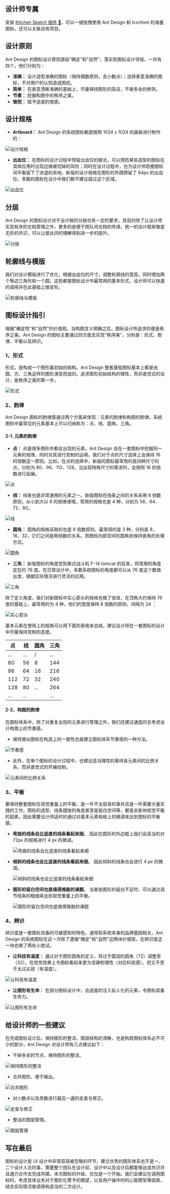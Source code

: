 
<Meta title="设计规范|Ant Design/视觉设计/图标" />

## 设计师专属

安装 [Kitchen Sketch 插件 💎](https://kitchen.alipay.com)，可以一键拖拽使用 Ant Design 和 Iconfont 的海量图标，还可以关联自有项目。

## 设计原则

Ant Design 的图标设计原则源自"确定"和"自然"，落实到图标设计领域，一共有四个，他们分别为：

- **准确：** 设计造型准确的图标（保持偶数原则，去小数点）；选择表意准确的图标，不对用户的认知造成困扰。
- **简单：** 在表意清晰准确的基础上，尽量保持图形的简洁，不做多余的修饰。
- **节奏：** 挖掘构图中的秩序之美。
- **愉悦：** 赋予适度的情感。

## 设计规格

- **Artboard：** Ant Design 的系统图标都是按照 1024 x 1024 的画板进行制作的：

<div>
<img class="preview-img no-padding" src="https://gw.alipayobjects.com/zos/rmsportal/mrrFTiCWOyCsVOgAIBqg.png" alt="设计规格" />
</div>

- **出血位：** 在图标的设计过程中预留出血位的做法，可以预防某些造型的图标在具体应用时出现边缘被切掉的风险；同时在设计过程中，也为设计师把握图标间平衡留下了进退的余地。新版的设计规格在图形的外围预留了 64px 的出血位，多数的图标在设计中我们都不建议超过这个区域。

<div>
<img class="preview-img no-padding" src="https://gw.alipayobjects.com/zos/rmsportal/FNXMpWnyvYfydiSnPCYg.png" alt="出血位" />
</div>

## 分层

Ant Design 的图标设计对于设计稿的分层也有一定的要求，其目的除了让设计师实现有序的文档管理之外，更多的是便于团队间文档的传递，统一的设计框架像是无形的共识，可以让彼此间的理解得到进一步的提升。

<div>
<img class="preview-img no-padding" src="https://gw.alipayobjects.com/zos/rmsportal/bVtUZqDRbGuaoVbwYqua.png" alt="分层" />
</div>

## 轮廓线与模版

我们对设计模版进行了优化，根据出血位的尺寸，调整轮廓线的宽高，同时增加两个等边三角形和一个圆，这些都是图标设计中最常用的基本形式，设计师可以快速的调用并在此基础上做变形。

<div>
<img class="preview-img no-padding" src="https://gw.alipayobjects.com/zos/rmsportal/ycDkLxfAqjnRsWZuHvik.png" alt="轮廓线与模版" />
</div>

## 图标设计指引

根据"确定性"和"自然"的价值观，当构图含义明确之后，图标设计所追求的便是秩序之美。Ant Design 的图标主要通过四方面去实现"秩序美"，分别是：形式、韵律、平衡以及辨识。

### 1、形式

形式，是构成一个图形最初始的结构。Ant Design 整套基础图标基本上都是由圆、方、三角这样的图形演变而成的。追求图形初始结构的理性，而非直觉式的设计，是秩序之美的第一步。

<div>
<img class="preview-img no-padding" src="https://gw.alipayobjects.com/zos/rmsportal/HpESYoDACMTUWLEqtBRb.png" alt="形式" />
</div>

### 2、韵律

Ant Design 图标的韵律感通过两个方面来体现：元素的韵律和构图的韵律。系统图标中最常见的元素基本上可以归纳称为：点、线、圆角、三角。

#### 2-1. 元素的韵律

- **点：** 点是很多图形中都会出现的元素。Ant Design 会在一套图标中挖掘同一元素的规律，同时对其进行克制的运用。我们对于点的尺寸选择上会保持 16 的倍数这一原则。比如，在点的选择中，新版的图标最常用的是四种尺寸的点，分别为 80、96、112、128。当出现特殊尺寸的需求时，会按照 16 的倍数进行延展。

<div>
<img class="preview-img no-padding" src="https://gw.alipayobjects.com/zos/rmsportal/qOHVVNiWAiQoHRjkuntb.png" alt="点" />
</div>

- **线：** 线条也是非常通用的元素之一。新版图标在线条之间的关系采用 8 倍数原则，从小到大以 8 的规律递增。常用的规格也是 4 种，分别为 56、64、72、80。

<div>
<img class="preview-img no-padding" src="https://gw.alipayobjects.com/zos/rmsportal/WqaPFOssksoRsfSEMYgc.png" alt="线" />
</div>

- **圆角：** 圆角的规格采取的也是 8 倍数原则，最常用的是 3 种，分别是 8，16、32，它们之间是两倍数的关系。而图标内部空间的圆角则保持直角的处理方式。

<div>
<img class="preview-img no-padding" src="https://gw.alipayobjects.com/zos/rmsportal/EycXTskdagLPlYMTvfdC.png" alt="圆角" />
</div>

- **三角：** 新版图标的角度受到美式战斗机 F-14 tomcat 的启发，将常用的角度定在约 76 度。在日常设计中，多数系统图标的角度都可以从 76 度这个数值出发，根据实际情况进行灵活的应用。

<div>
<img class="preview-img no-padding" src="https://gw.alipayobjects.com/zos/rmsportal/WWnwBEQKIOhIeqbsIHZe.png" alt="三角" />
</div>

除了定义角度，我们对新图标中实心箭头的规格也做了收敛，在顶角大约保持 76 度的基础上，最常用的为 4 种，他们的宽度保持 8 倍数的原则，间隔为 24 ：

<div>
<img class="preview-img no-padding" src="https://gw.alipayobjects.com/zos/rmsportal/jOZvfCdFTfpFxSkJwiMF.png" alt="实心箭头" />
</div>

基本元素在使用上的规格可以用下面的表格来总结，建议设计师在一套图标的设计中尽量保持克制的态度。

| 点  | 线  | 圆角 | 三角 |
| --- | --- | ---- | ---- |
| ... | ... | /    | ...  |
| 80  | 56  | 8    | 144  |
| 96  | 64  | 16   | 216  |
| 112 | 72  | 32   | 240  |
| 128 | 80  | ...  | 264  |
| ... | ... |      | ...  |

#### 2-2、构图的韵律

在图标体系中，除了对重复出现的元素进行管理之外，我们还建议通盘的去考虑设计构图上的节奏感。

- 保持类似图标在构造上的一致性也是建立图标体系节奏感的一种方法。

<div>
<img class="preview-img no-padding" src="https://gw.alipayobjects.com/zos/rmsportal/jpsoohmwvVgwSsblgPbc.png" alt="节奏感" />
</div>

- 此外，在单个图标的设计过程中，也建议适当理性的看待各元素间的比例关系，而非直觉式的开展绘制。

<div>
<img class="preview-img no-padding" src="https://gw.alipayobjects.com/zos/rmsportal/XorcLWyrefyAmYagUpgY.png" alt="元素间的比例关系" />
</div>

### 3、平衡

要保持整套图标在视觉重量上的平衡，是一件不太容易的事并且是一件需要大量实践的工作。图标的造型、线条摆放的角度甚至是留白空间等，都是会影响视觉平衡的因素，因此需要设计师适时的通过对基本元素规格上的微调来达到图标的平衡感。

- **弯曲的线条会比竖直的线条看起来细**。 因此在圆形的外边框上我们会适当的对 72px 的规格进行 4 px 的微调。

  <div>
    <img class="preview-img no-padding" src="https://gw.alipayobjects.com/zos/rmsportal/GsrZFQbjQXwQoDRMnhKX.png" alt="弯曲的线条会比竖直的线条看起来细" />
  </div>

- **倾斜的线条也会比竖直的线条看起来细**。 因此倾斜的线条也会进行 4 px 的微调。

  <div>
    <img class="preview-img no-padding" src="https://gw.alipayobjects.com/zos/rmsportal/wfRqkxabWTKdQgiVSzKh.png" alt="倾斜的线条也会比竖直的线条看起来细" />
  </div>

- **图形的留白空间也是值得推敲的课题**。 当某些图形的留白不足时，可以通过调节线条的粗细来达到视觉重量上的平衡。

  <div>
    <img class="preview-img no-padding" src="https://gw.alipayobjects.com/zos/rmsportal/fVyyVdYqEXyjmxlWLtVw.png" alt="图形的留白空间也是值得推敲的课题" />
  </div>

### 4、辨识

辨识度是一套图标具备的可被感知的特色，通常和系统本身的品牌基因相关。Ant Design 的系统图标在这一次除了遵循"确定"和"自然"这两块价值观，在辨识度这一块也做了两处小尝试。

- **让科技有温度：** 通过对于图形圆角的定义，将过于圆润的圆角（72）调整至（32），在视觉效果上令图标看起来更为坚硬和理性（对应科技感），但又不至于太过尖锐（有温度）。

<div>
<img class="preview-img no-padding" src="https://gw.alipayobjects.com/zos/rmsportal/aPRvNTmHNYxBoOeijhTM.png" alt="让科技有温度" />
</div>

- **让图形有生命：** 在部分图标设计中，会适度的注入拟人化的元素，令图标具备生命力。

<div>
<img class="preview-img no-padding" src="https://gw.alipayobjects.com/zos/rmsportal/scJOuEdiwCgPONdiCZYZ.png" alt="让图形有生命" />
</div>

## 给设计师的一些建议

在完成图标设计后，保持图形的整洁，图层结构的清晰，也是构筑图标体系必不可少的部分，Ant Design 对设计师有几点建议如下：

- 干掉多余的节点，保持图形的整洁。

<div>
<img class="preview-img no-padding" src="https://gw.alipayobjects.com/zos/rmsportal/GTrZirSrsMIawXVjwoDI.png" alt="保持图形的整洁" />
</div>

- 合并图形，便于输出。

<div>
<img class="preview-img no-padding" src="https://gw.alipayobjects.com/zos/rmsportal/CIKruspXHoWevGWpoXJO.png" alt="合并图形" />
</div>

- 对小数点以及奇数进行最后一遍的走查与修正。

<div>
<img class="preview-img no-padding" src="https://gw.alipayobjects.com/zos/rmsportal/ySgIPVZBqPOWXOmTHTzT.png" alt="走查与修正" />
</div>

- 整洁的图层管理。

<div>
<img class="preview-img no-padding" src="https://gw.alipayobjects.com/zos/rmsportal/zxExIlRfcDTAowrkesHD.png" alt="图层管理" />
</div>

## 写在最后

图标的设计是 UI 设计中非常容易被忽略的环节，建立优秀的图形体系也不是一、二个设计人员的事，需要整个团队在设计前、设计中以及设计后都能够达成共识并且通力合作去完成共建。本次图标的升级，仅仅是一个开始。我们会建议在调用图标时，考虑具体业务对于图形化寄予的期望，以及用户操作时的心智模型等因素，结合实际情况做调用和适当的二次设计。
